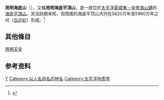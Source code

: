 '''用明海底山'''（{{lang-en|Yomei Seamount}}），又稱'''用明海底平頂山'''，是一座位於[[太平洋|太平洋]][[夏威夷－皇帝海山鏈|夏威夷－皇帝海山鏈]]的[[海底平頂山|海底平頂山]]。其活跃期未知，但周围的海底平顶山大约在5620万年至5960万年之间（[[古近纪|古近纪]]）形成。<ref>{{cite web|last1=Seach|first1=John|title=Yomei Seamount - John Seach|url=http://www.volcanolive.com/yomei.html|website=www.volcanolive.com|access-date=2017-05-05|archive-date=2016-02-06|archive-url=https://web.archive.org/web/20160206060534/http://www.volcanolive.com/yomei.html|dead-url=no}}</ref>

==其他條目==
[[用明天皇|用明天皇]]

==参考资料==
{{reflist}}

[[Category:死火山|Y]]
[[Category:以人名命名的地名|Category:以人名命名的地名]]
[[Category:太平洋地质学|Category:太平洋地质学]]